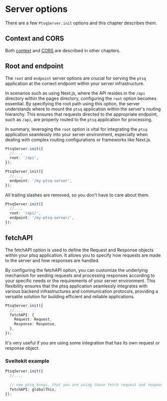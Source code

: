 # Server options

There are a few `PtsqServer.init` options and this chapter describes them.

## Context and CORS

Both [context](/context) and [CORS](/cors) are described in other chapters.

## Root and endpoint

The `root` and `endpoint` server options are crucial for serving the `ptsq` application at the correct endpoint within your server infrastructure.

In scenarios such as using Next.js, where the API resides in the `/api` directory within the pages directory, configuring the `root` option becomes essential. By specifying the root path using this option, the server understands where to mount the `ptsq` application within the server's routing hierarchy. This ensures that requests directed to the appropriate endpoint, such as `/api`, are properly routed to the `ptsq` application for processing.

In summary, leveraging the `root` option is vital for integrating the `ptsq` application seamlessly into your server environment, especially when dealing with complex routing configurations or frameworks like Next.js.

```ts copy filename="root-option.ts"
PtsqServer.init({
  //...,
  root: '/api',
});
```

```ts copy filename="endpoint-option.ts"
PtsqServer.init({
  //...,
  endpoint: '/my-ptsq-server',
});
```

All trailing slashes are removed, so you don't have to care about them.

```ts
PtsqServer.init({
  //...,
  root: '/api/',
  endpoint: '/my-ptsq-server/',
});
```

## fetchAPI

The fetchAPI option is used to define the Request and Response objects within your ptsq application. It allows you to specify how requests are made to the server and how responses are handled.

By configuring the fetchAPI option, you can customize the underlying mechanism for sending requests and processing responses according to your specific needs or the requirements of your server environment. This flexibility ensures that the ptsq application seamlessly integrates with various backend infrastructures and communication protocols, providing a versatile solution for building efficient and reliable applications.

```ts
PtsqServer.init({
  //...,
  fetchAPI: {
    Request: Request,
    Response: Response,
  },
});
```

It's very useful if you are using some integration that has its own request or response object.

### Sveltekit example

```ts
PtsqServer.init({
  //...,

  // now ptsq knows, that you are using those fetch request and response objects
  fetchAPI: globalThis,
});
```

